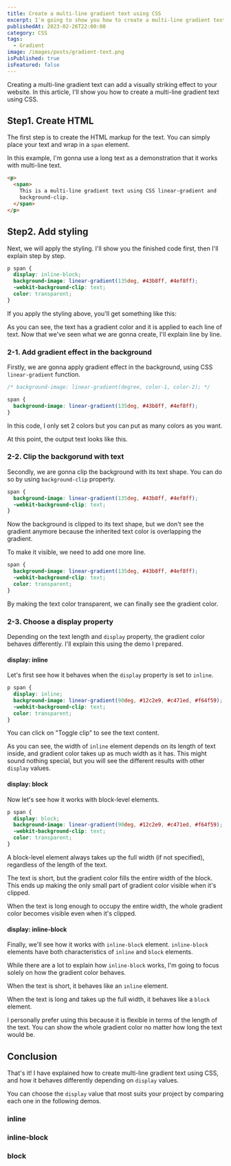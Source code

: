 ```yaml
---
title: Create a multi-line gradient text using CSS
excerpt: I'm going to show you how to create a multi-line gradient text using CSS. I'll also cover the different behaviors depending on display values.
publishedAt: 2023-02-26T22:00:00
category: CSS
tags:
  - Gradient
image: /images/posts/gradient-text.png
isPublished: true
isFeatured: false
---
```


Creating a multi-line gradient text can add a visually striking effect to your
website. In this article, I'll show you how to create a multi-line gradient text
using CSS.

## Step1. Create HTML

The first step is to create the HTML markup for the text. You can simply place
your text and wrap in a `span` element.

In this example, I'm gonna use a long text as a demonstration that it works with multi-line text.

<CodeHead lang="html" />

```html
<p>
  <span>
    This is a multi-line gradient text using CSS linear-gradient and
    background-clip.
  </span>
</p>
```

## Step2. Add styling

Next, we will apply the styling. I'll show you the finished code first, then I'll explain step by step.

<CodeHead lang="css" />

```css
p span {
  display: inline-block;
  background-image: linear-gradient(135deg, #43b8ff, #4ef8ff);
  -webkit-background-clip: text;
  color: transparent;
}
```

If you apply the styling above, you'll get something like this:

<DemoBox title="Demo">
  <GradientText
    text="This is a multi-line gradient text using CSS linear-gradient and
    background-clip."
    display="inline-block"
    transparent
    clip
  />
</DemoBox>

As you can see, the text has a gradient color and it is applied to each line of text. Now that we've seen what we are gonna create, I'll explain line by line.

### 2-1. Add gradient effect in the background

Firstly, we are gonna apply gradient effect in the background, using CSS `linear-gradient` function.

<CodeHead lang="css" />

```css showLineNumbers
/* background-image: linear-gradient(degree, color-1, color-2); */

span {
  background-image: linear-gradient(135deg, #43b8ff, #4ef8ff);
}
```

In this code, I only set 2 colors but you can put as many colors as you want.

At this point, the output text looks like this.

<DemoBox title="Demo">
  <GradientText
    text="This is a multi-line gradient text using CSS linear-gradient and
    background-clip."
    display="inline-block"
  />
</DemoBox>

### 2-2. Clip the backgorund with text

Secondly, we are gonna clip the background with its text shape. You can do so by using `background-clip` property.

<CodeHead lang="css" />

```css showLineNumbers {3}
span {
  background-image: linear-gradient(135deg, #43b8ff, #4ef8ff);
  -webkit-background-clip: text;
}
```

<DemoBox title="Demo">
  <GradientText
    text="This is a multi-line gradient text using CSS linear-gradient and
    background-clip."
    display="inline-block"
    clip
  />
</DemoBox>

Now the background is clipped to its text shape, but we don't see the gradient anymore because the inherited text color is overlapping the gradient.

To make it visible, we need to add one more line.

<CodeHead lang="css" />

```css showLineNumbers {4}
span {
  background-image: linear-gradient(135deg, #43b8ff, #4ef8ff);
  -webkit-background-clip: text;
  color: transparent;
}
```

<DemoBox title="Demo">
  <GradientText
    text="This is a multi-line gradient text using CSS linear-gradient and
    background-clip."
    display="inline-block"
    clip
    transparent
  />
</DemoBox>

By making the text color transparent, we can finally see the gradient color.

### 2-3. Choose a display property

Depending on the text length and `display` property, the gradient color behaves differently. I'll explain this using the demo I prepared.

#### display: inline

Let's first see how it behaves when the `display` property is set to `inline`.

<CodeHead lang="css" />

```css
p span {
  display: inline;
  background-image: linear-gradient(90deg, #12c2e9, #c471ed, #f64f59);
  -webkit-background-clip: text;
  color: transparent;
}
```

You can click on "Toggle clip" to see the text content.

<DemoBox title="display:inline - short text">
  <GradientText
    text="Lorem ipsum"
    display="inline"
    type="type02"
    transparent
    clipCheck
  />
</DemoBox>

<DemoBox title="display:inline - long text">
  <GradientText
    text="Lorem ipsum dolor sit amet, consectetur adipiscing elit. Phasellus quis est pharetra, tincidunt erat quis, facilisis lectus. Vestibulum eu eros sit amet eros cursus ullamcorper eget ac velit."
    display="inline"
    type="type02"
    transparent
    clipCheck
  />
</DemoBox>

As you can see, the width of `inline` element depends on its length of text inside, and gradient color takes up as much width as it has. This might sound nothing special, but you will see the different results with other `display` values.

#### display: block

Now let's see how it works with block-level elements.

<CodeHead lang="css" />

```css
p span {
  display: block;
  background-image: linear-gradient(90deg, #12c2e9, #c471ed, #f64f59);
  -webkit-background-clip: text;
  color: transparent;
}
```

A block-level element always takes up the full width (if not specified), regardless of the length of the text.

<DemoBox title="display:block - short text">
  <GradientText
    text="Lorem ipsum"
    display="block"
    type="type02"
    transparent
    clipCheck
  />
</DemoBox>

The text is short, but the gradient color fills the entire width of the block. This ends up making the only small part of gradient color visible when it's clipped.

<DemoBox title="display:block - long text">
  <GradientText
    text="Lorem ipsum dolor sit amet, consectetur adipiscing elit. Phasellus quis est pharetra, tincidunt erat quis, facilisis lectus. Vestibulum eu eros sit amet eros cursus ullamcorper eget ac velit."
    display="block"
    type="type02"
    transparent
    clipCheck
  />
</DemoBox>

When the text is long enough to occupy the entire width, the whole gradient color becomes visible even when it's clipped.

#### display: inline-block

Finally, we'll see how it works with `inline-block` element. `inline-block` elements have both characteristics of `inline` and `block` elements.

While there are a lot to explain how `inline-block` works, I'm going to focus solely on how the gradient color behaves.

When the text is short, it behaves like an `inline` element.

<DemoBox title="display:inline-block - short text">
  <GradientText
    text="Lorem ipsum"
    display="inline-block"
    type="type02"
    transparent
    clipCheck
  />
</DemoBox>

When the text is long and takes up the full width, it behaves like a `block` element.

<DemoBox title="display:inline-block - long text">
  <GradientText
    text="Lorem ipsum dolor sit amet, consectetur adipiscing elit. Phasellus quis est pharetra, tincidunt erat quis, facilisis lectus. Vestibulum eu eros sit amet eros cursus ullamcorper eget ac velit."
    display="inline-block"
    type="type02"
    transparent
    clipCheck
  />
</DemoBox>

I personally prefer using this because it is flexible in terms of the length of the text. You can show the whole gradient color no matter how long the text would be.

## Conclusion

That's it! I have explained how to create multi-line gradient text using CSS, and how it behaves differently depending on `display` values.

You can choose the `display` value that most suits your project by comparing each one in the following demos.

### inline

<DemoBox title="display:inline - short text">
  <GradientText
    text="Lorem ipsum"
    display="inline"
    type="type02"
    transparent
    clipCheck
  />
</DemoBox>

<DemoBox title="display:inline - long text">
  <GradientText
    text="Lorem ipsum dolor sit amet, consectetur adipiscing elit. Phasellus quis est pharetra, tincidunt erat quis, facilisis lectus. Vestibulum eu eros sit amet eros cursus ullamcorper eget ac velit."
    display="inline"
    type="type02"
    transparent
    clipCheck
  />
</DemoBox>

### inline-block

<DemoBox title="display:inline-block - short text">
  <GradientText
    text="Lorem ipsum"
    display="inline-block"
    type="type02"
    transparent
    clipCheck
  />
</DemoBox>

<DemoBox title="display:inline-block - long text">
  <GradientText
    text="Lorem ipsum dolor sit amet, consectetur adipiscing elit. Phasellus quis est pharetra, tincidunt erat quis, facilisis lectus. Vestibulum eu eros sit amet eros cursus ullamcorper eget ac velit."
    display="inline-block"
    type="type02"
    transparent
    clipCheck
  />
</DemoBox>

### block

<DemoBox title="display:block - short text">
  <GradientText
    text="Lorem ipsum"
    display="block"
    type="type02"
    transparent
    clipCheck
  />
</DemoBox>

<DemoBox title="display:block - long text">
  <GradientText
    text="Lorem ipsum dolor sit amet, consectetur adipiscing elit. Phasellus quis est pharetra, tincidunt erat quis, facilisis lectus. Vestibulum eu eros sit amet eros cursus ullamcorper eget ac velit."
    display="block"
    type="type02"
    transparent
    clipCheck
  />
</DemoBox>
